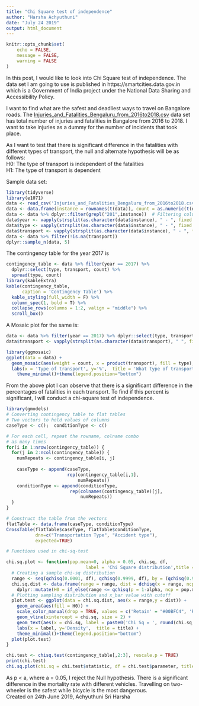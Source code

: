 ```yaml
---
title: "Chi Square test of independence"
author: "Harsha Achyuthuni"
date: "July 24 2019"
output: html_document
---
```


```r
knitr::opts_chunk$set(
	echo = FALSE,
	message = FALSE,
	warning = FALSE
)
```

In this post, I would like to look into Chi Square test of independence. The data set I am going to use is published in https://smartcities.data.gov.in which is a Government of India project under the  National Data Sharing and Accessibility Policy.   

I want to find what are the safest and deadliest ways to travel on Bangalore roads. The [Injuries_and_Fatalities_Bengaluru_from_2016to2018.csv](https://smartcities.data.gov.in/catalog/road-safety-bengaluru?filters%5Bfield_catalog_reference%5D=2914260&format=json&offset=0&limit=9&sort%5Bcreated%5D=desc) data set has total number of injuries and fatalities in Bangalore from 2016 to 2018. I want to take injuries as a dummy for the number of incidents that took place.  

As I want to test that there is significant difference in the fatalities with different types of transport, the null and alternate hypothesis will be as follows:   
H0: The type of transport is independent of the fatalities  
H1: The type of transport is dependent  

Sample data set: 
```r
library(tidyverse)
library(e1071)
data <- read_csv('Injuries_and_Fatalities_Bengaluru_from_2016to2018.csv')[1,]
data <- data.frame(instance = rownames(t(data)), count = as.numeric(t(data)))
data <- data %>% dplyr::filter(grepl("201",instance))  # Filtering columns with year in it
data$year <- vapply(strsplit(as.character(data$instance), " - ", fixed = TRUE), "[", "", 1)
data$type <- vapply(strsplit(as.character(data$instance), " - ", fixed = TRUE), "[", "", 2)
data$transport <- vapply(strsplit(as.character(data$instance), " - ", fixed = TRUE), "[", "", 3)
data <- data %>% filter(!is.na(transport))
dplyr::sample_n(data, 5)
```

The contingency table for the year 2017 is   

```r
contingency_table <- data %>% filter(year == 2017) %>% 
  dplyr::select(type, transport, count) %>% 
  spread(type, count)
library(kableExtra)
kable(contingency_table,
      caption = 'Contingency Table') %>% 
  kable_styling(full_width = F) %>%
  column_spec(1, bold = T) %>%
  collapse_rows(columns = 1:2, valign = "middle") %>% 
  scroll_box()

```

A Mosaic plot for the same is:  
```r
data <- data %>% filter(year == 2017) %>% dplyr::select(type, transport, count)
data$transport <- vapply(strsplit(as.character(data$transport), " ", fixed = TRUE), "[", "", 1)
```


```r
library(ggmosaic)
ggplot(data = data) +
  geom_mosaic(aes(weight = count, x = product(transport), fill = type), na.rm=TRUE) +
  labs(x = 'Type of transport', y='%',  title = 'What type of transport to use') +
    theme_minimal()+theme(legend.position="bottom")
```

From the above plot I can observe that there is a significant difference in the percentages of fatalities in each transport. To find if this percent is significant, I will conduct a chi-square test of independence.  

```r
library(gmodels)
# Converting contingency table to flat tables
# Two vectors to hold values of columns
caseType <- c();  conditionType <- c()

# For each cell, repeat the rowname, colname combo 
# as many times
for(i in 1:nrow(contingency_table)) {
  for(j in 2:ncol(contingency_table)) {
    numRepeats <- contingency_table[i, j]
    
    caseType <- append(caseType, 
                       rep(contingency_table[i,1],
                           numRepeats))
    conditionType <- append(conditionType, 
                        rep(colnames(contingency_table)[j],
                            numRepeats))
  }
}

# Construct the table from the vectors
flatTable <- data.frame(caseType, conditionType)
CrossTable(flatTable$caseType, flatTable$conditionType,
           dnn=c("Transportation Type", "Accident type"),
           expected=TRUE)
```

```r
# Functions used in chi-sq-test

chi.sq.plot <- function(pop.mean=0, alpha = 0.05, chi.sq, df,
                              label = 'Chi Square distribution',title = 'Chi Square goodness of fit test'){
  # Creating a sample chi-sq distribution
  range <- seq(qchisq(0.0001, df), qchisq(0.9999, df), by = (qchisq(0.9999, df)-qchisq(0.0001, df))*0.001)
  chi.sq.dist <- data.frame(range = range, dist = dchisq(x = range, ncp = pop.mean, df = df)) %>% 
    dplyr::mutate(H0 = if_else(range <= qchisq(p = 1-alpha, ncp = pop.mean, df = df,lower.tail = TRUE),'Retain', 'Reject'))
  # Plotting sampling distribution and x_bar value with cutoff
  plot.test <- ggplot(data = chi.sq.dist, aes(x = range,y = dist)) +
    geom_area(aes(fill = H0)) +
    scale_color_manual(drop = TRUE, values = c('Retain' = "#00BFC4", 'Reject' = "#F8766D"), aesthetics = 'fill') +
    geom_vline(xintercept = chi.sq, size = 2) +
    geom_text(aes(x = chi.sq, label = paste0('Chi Sq = ', round(chi.sq,3)), y = mean(dist)), colour="blue", vjust = 1.2) +
    labs(x = label, y='Density',  title = title) +
    theme_minimal()+theme(legend.position="bottom")
  plot(plot.test)
}
```


```r
chi.test <- chisq.test(contingency_table[,2:3], rescale.p = TRUE)
print(chi.test)
chi.sq.plot(chi.sq = chi.test$statistic, df = chi.test$parameter, title = 'Null hypothesis to test independence')
```

As p < a, where a = 0.05, I reject the Null hypothesis. There is a significant difference in the mortality rate with different vehicles. Travelling on two-wheeler is the safest while bicycle is the most dangerous.  
Created on 24th June 2019, Achyuthuni Sri Harsha